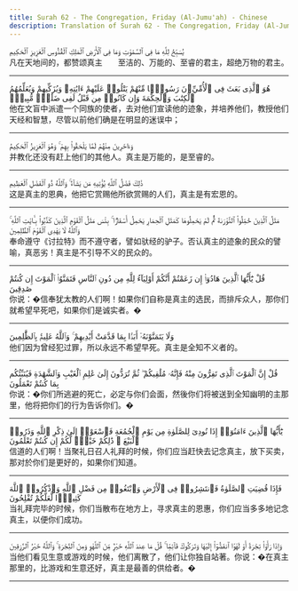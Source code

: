 ```yaml
---
title: Surah 62 - The Congregation, Friday (Al-Jumu'ah) - Chinese
description: Translation of Surah 62 - The Congregation, Friday (Al-Jumu'ah) in Chinese
---
```





<Aside type="quran" title="1">
يُسَبِّحُ لِلَّهِ مَا فِى ٱلسَّمَٰوَٰتِ وَمَا فِى ٱلْأَرْضِ ٱلْمَلِكِ ٱلْقُدُّوسِ ٱلْعَزِيزِ ٱلْحَكِيمِ
</Aside>

<Aside type="reference" title="1">
凡在天地间的，都赞颂真主　　至洁的、万能的、至睿的君主，超绝万物的君主。
</Aside>

---

<Aside type="quran" title="2">
هُوَ ٱلَّذِى بَعَثَ فِى ٱلْأُمِّيِّۦنَ رَسُولًۭا مِّنْهُمْ يَتْلُوا۟ عَلَيْهِمْ ءَايَٰتِهِۦ وَيُزَكِّيهِمْ وَيُعَلِّمُهُمُ ٱلْكِتَٰبَ وَٱلْحِكْمَةَ وَإِن كَانُوا۟ مِن قَبْلُ لَفِى ضَلَٰلٍۢ مُّبِينٍۢ
</Aside>

<Aside type="reference" title="2">
他在文盲中派遣一个同族的使者，去对他们宣读他的迹象，并培养他们，教授他们天经和智慧，尽管以前他们确是在明显的迷误中；
</Aside>

---

<Aside type="quran" title="3">
وَءَاخَرِينَ مِنْهُمْ لَمَّا يَلْحَقُوا۟ بِهِمْ ۚ وَهُوَ ٱلْعَزِيزُ ٱلْحَكِيمُ
</Aside>

<Aside type="reference" title="3">
并教化还没有赶上他们的其他人。真主是万能的，是至睿的。
</Aside>

---

<Aside type="quran" title="4">
ذَٰلِكَ فَضْلُ ٱللَّهِ يُؤْتِيهِ مَن يَشَآءُ ۚ وَٱللَّهُ ذُو ٱلْفَضْلِ ٱلْعَظِيمِ
</Aside>

<Aside type="reference" title="4">
这是真主的恩典，他把它赏赐他所欲赏赐的人们，真主是有宏恩的。
</Aside>

---

<Aside type="quran" title="5">
مَثَلُ ٱلَّذِينَ حُمِّلُوا۟ ٱلتَّوْرَىٰةَ ثُمَّ لَمْ يَحْمِلُوهَا كَمَثَلِ ٱلْحِمَارِ يَحْمِلُ أَسْفَارًۢا ۚ بِئْسَ مَثَلُ ٱلْقَوْمِ ٱلَّذِينَ كَذَّبُوا۟ بِـَٔايَٰتِ ٱللَّهِ ۚ وَٱللَّهُ لَا يَهْدِى ٱلْقَوْمَ ٱلظَّٰلِمِينَ
</Aside>

<Aside type="reference" title="5">
奉命遵守《讨拉特》而不遵守者，譬如驮经的驴子。否认真主的迹象的民众的譬喻，真恶劣！真主是不引导不义的民众的。
</Aside>

---

<Aside type="quran" title="6">
قُلْ يَٰٓأَيُّهَا ٱلَّذِينَ هَادُوٓا۟ إِن زَعَمْتُمْ أَنَّكُمْ أَوْلِيَآءُ لِلَّهِ مِن دُونِ ٱلنَّاسِ فَتَمَنَّوُا۟ ٱلْمَوْتَ إِن كُنتُمْ صَٰدِقِينَ
</Aside>

<Aside type="reference" title="6">
你说：�信奉犹太教的人们啊！如果你们自称是真主的选民，而排斥众人，那你们就希望早死吧，如果你们是诚实者。�
</Aside>

---

<Aside type="quran" title="7">
وَلَا يَتَمَنَّوْنَهُۥٓ أَبَدًۢا بِمَا قَدَّمَتْ أَيْدِيهِمْ ۚ وَٱللَّهُ عَلِيمٌۢ بِٱلظَّٰلِمِينَ
</Aside>

<Aside type="reference" title="7">
他们因为曾经犯过罪，所以永远不希望早死。真主是全知不义者的。
</Aside>

---

<Aside type="quran" title="8">
قُلْ إِنَّ ٱلْمَوْتَ ٱلَّذِى تَفِرُّونَ مِنْهُ فَإِنَّهُۥ مُلَٰقِيكُمْ ۖ ثُمَّ تُرَدُّونَ إِلَىٰ عَٰلِمِ ٱلْغَيْبِ وَٱلشَّهَٰدَةِ فَيُنَبِّئُكُم بِمَا كُنتُمْ تَعْمَلُونَ
</Aside>

<Aside type="reference" title="8">
你说：�你们所逃避的死亡，必定与你们会面，然後你们将被送到全知幽明的主那　里，他将把你们的行为告诉你们。�
</Aside>

---

<Aside type="quran" title="9">
يَٰٓأَيُّهَا ٱلَّذِينَ ءَامَنُوٓا۟ إِذَا نُودِىَ لِلصَّلَوٰةِ مِن يَوْمِ ٱلْجُمُعَةِ فَٱسْعَوْا۟ إِلَىٰ ذِكْرِ ٱللَّهِ وَذَرُوا۟ ٱلْبَيْعَ ۚ ذَٰلِكُمْ خَيْرٌۭ لَّكُمْ إِن كُنتُمْ تَعْلَمُونَ
</Aside>

<Aside type="reference" title="9">
信道的人们啊！当聚礼日召人礼拜的时候，你们应当赶快去记念真主，放下买卖，那对於你们是更好的，如果你们知道。
</Aside>

---

<Aside type="quran" title="10">
فَإِذَا قُضِيَتِ ٱلصَّلَوٰةُ فَٱنتَشِرُوا۟ فِى ٱلْأَرْضِ وَٱبْتَغُوا۟ مِن فَضْلِ ٱللَّهِ وَٱذْكُرُوا۟ ٱللَّهَ كَثِيرًۭا لَّعَلَّكُمْ تُفْلِحُونَ
</Aside>

<Aside type="reference" title="10">
当礼拜完毕的时候，你们当散布在地方上，寻求真主的恩惠，你们应当多多地记念真主，以便你们成功。
</Aside>

---

<Aside type="quran" title="11">
وَإِذَا رَأَوْا۟ تِجَٰرَةً أَوْ لَهْوًا ٱنفَضُّوٓا۟ إِلَيْهَا وَتَرَكُوكَ قَآئِمًۭا ۚ قُلْ مَا عِندَ ٱللَّهِ خَيْرٌۭ مِّنَ ٱللَّهْوِ وَمِنَ ٱلتِّجَٰرَةِ ۚ وَٱللَّهُ خَيْرُ ٱلرَّٰزِقِينَ
</Aside>

<Aside type="reference" title="11">
当他们看见生意或游戏的时候，他们离散了，他们让你独自站著。你说：�在真主那里的，比游戏和生意还好，真主是最善的供给者。�
</Aside>

---
